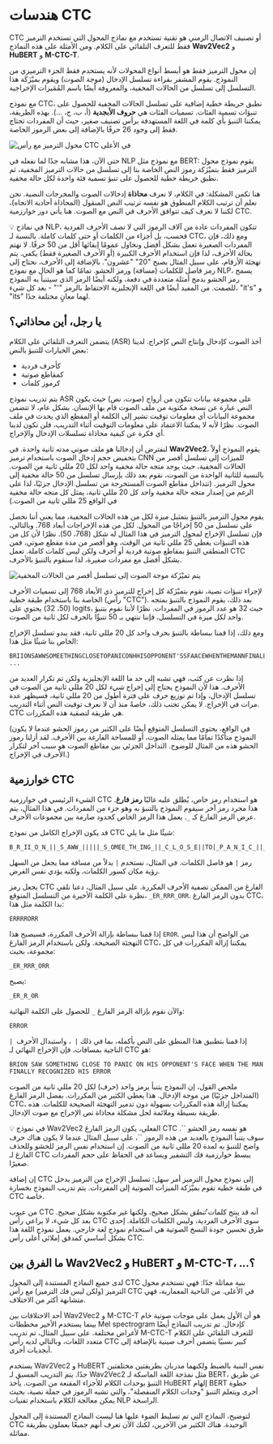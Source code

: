 # هندسات CTC

CTC أو تصنيف الاتصال الزمني هو تقنية تستخدم مع نماذج المحول التي تستخدم الترميز فقط للتعرف التلقائي على الكلام. ومن الأمثلة على هذه النماذج **Wav2Vec2** و **HuBERT** و **M-CTC-T**.

إن محول الترميز فقط هو أبسط أنواع المحولات لأنه يستخدم فقط الجزء الترميزي من النموذج. يقوم المشفر بقراءة تسلسل الإدخال (موجة الصوت) ويقوم بميْزَكَة هذا التسلسل إلى تسلسل من الحالات المخفية، والمعروفة أيضًا باسم المُمَيزات الإخراجية.

مع نموذج CTC، نطبق خريطة خطية إضافية على تسلسل الحالات المخفية للحصول على تنبؤات تسمية الفئات. تسميات الفئات هي **حروف الأبجدية** (أ، ب، ج، ...). بهذه الطريقة، يمكننا التنبؤ بأي كلمة في اللغة المستهدفة برأس تصنيف صغير، حيث أن المفردات تحتاج فقط إلى وجود 26 حرفًا بالإضافة إلى بعض الرموز الخاصة.

<div class="flex justify-center">
<img src="https://huggingface.co/datasets/huggingface-course/audio-course-images/resolve/main/wav2vec2-ctc.png" alt="محول الترميز مع رأس CTC في الأعلى">
</div>

حتى الآن، هذا مشابه جدًا لما نفعله في NLP مع نموذج مثل BERT: يقوم نموذج محول الترميز فقط بتميْزَكة رموز النص الخاصة بنا إلى تسلسل من حالات الترميز المخفية، ثم نطبق خريطة خطية للحصول على تنبؤ تسمية فئة واحدة لكل حالة مخفية.

هنا تكمن المشكلة: في الكلام، لا نعرف **محاذاة** إدخالات الصوت والمخرجات النصية. نحن نعلم أن ترتيب الكلام المنطوق هو نفسه ترتيب النص المنقول (المحاذاة أحادية الاتجاه)، لكننا لا نعرف كيف تتوافق الأحرف في النص مع الصوت. هنا يأتي دور خوارزمية CTC.

<Tip>
💡 في نماذج NLP، تتكون المفردات عادة من آلاف الرموز التي لا تصف الأحرف الفردية فحسب، بل أجزاء من الكلمات أو حتى كلمات كاملة. بالنسبة لـ CTC، ومع ذلك، فإن المفردات الصغيرة تعمل بشكل أفضل ونحاول عمومًا إبقائها أقل من 50 حرفًا. لا نهتم بحالة الأحرف، لذا فإن استخدام الأحرف الكبيرة (أو الأحرف الصغيرة فقط) يكفي. يتم تهجئة الأرقام، على سبيل المثال يصبح "20" "عشرون". بالإضافة إلى الأحرف، نحتاج إلى رمز فاصل للكلمات (مسافة) ورمز الحشو. تمامًا كما هو الحال مع نموذج NLP، يسمح رمز الحشو بدمج أمثلة متعددة في دفعة، ولكنه أيضًا الرمز الذي سيتنبأ به النموذج للصمت. من المفيد أيضًا في اللغة الإنجليزية الاحتفاظ بالرمز "'" - بعد كل شيء، "it's" و "its" لهما معانٍ مختلفة جدًا.
</Tip>

## يا رجل، أين محاذاتي؟

يتضمن التعرف التلقائي على الكلام (ASR) أخذ الصوت كإدخال وإنتاج النص كإخراج. لدينا بعض الخيارات للتنبؤ بالنص:

- كأحرف فردية
- كمقاطع صوتية
- كرموز كلمات

يتم تدريب نموذج ASR على مجموعة بيانات تتكون من أزواج (صوت، نص) حيث يكون النص عبارة عن نسخة مكتوبة من ملف الصوت قام بها الإنسان. بشكل عام، لا تتضمن مجموعة البيانات أي معلومات توقيت تشير إلى الكلمة أو المقطع الذي يحدث في ملف الصوت. نظرًا لأنه لا يمكننا الاعتماد على معلومات التوقيت أثناء التدريب، فلن تكون لدينا أي فكرة عن كيفية محاذاة تسلسلات الإدخال والإخراج.

لنفترض أن إدخالنا هو ملف صوتي مدته ثانية واحدة. في **Wav2Vec2**، يقوم النموذج أولاً بتخفيض حجم إدخال الصوت باستخدام ترميز CNN للميزات إلى تسلسل أقصر من الحالات المخفية، حيث يوجد متجه حالة مخفية واحد لكل 20 مللي ثانية من الصوت. بالنسبة للثانية الواحدة من الصوت، نقوم بعد ذلك بإرسال تسلسل من 50 حالة مخفية إلى محول الترميز. (تتداخل مقاطع الصوت المستخرجة من تسلسل الإدخال جزئيًا، لذا على الرغم من إصدار متجه حالة مخفية واحد كل 20 مللي ثانية، يمثل كل متجه حالة مخفية في الواقع 25 مللي ثانية من الصوت.)

يقوم محول الترميز بالتنبؤ بتمثيل ميزة لكل من هذه الحالات المخفية، مما يعني أننا نحصل على تسلسل من 50 إخراجًا من المحول. لكل من هذه الإخراجات أبعاد 768. وبالتالي، فإن تسلسل الإخراج لمحول الترميز في هذا المثال له شكل (768، 50). نظرًا لأن كل من هذه التنبؤات يغطي 25 مللي ثانية من الوقت، وهو أقصر من مدة مقطع صوتي، فمن المنطقي التنبؤ بمقاطع صوتية فردية أو أحرف ولكن ليس كلمات كاملة. تعمل CTC بشكل أفضل مع مفردات صغيرة، لذا سنقوم بالتنبؤ بالأحرف.

<div class="flex justify-center">
<img src="https://huggingface.co/datasets/huggingface-course/audio-course-images/resolve/main/cnn-feature-encoder.png" alt="يتم تميْزَكة موجة الصوت إلى تسلسل أقصر من الحالات المخفية">
</div>

لإجراء تنبؤات نصية، نقوم بتميْزَكة كل إخراج للترميز ذي الأبعاد 768 إلى تسميات الأحرف الخاصة بنا باستخدام طبقة خطية (رأس "CTC"). بعد ذلك، يقوم النموذج بالتنبؤ بمتجه (50، 32) يحتوي على logits، حيث 32 هو عدد الرموز في المفردات. نظرًا لأننا نقوم بتنبؤ واحد لكل ميزة في التسلسل، فإننا ننتهي بـ 50 تنبؤًا بالحرف لكل ثانية من الصوت.

ومع ذلك، إذا قمنا ببساطة بالتنبؤ بحرف واحد كل 20 مللي ثانية، فقد يبدو تسلسل الإخراج الخاص بنا شيئًا مثل هذا:

```text
BRIIONSAWWSOMEETHINGCLOSETOPANICONHHISOPPONENT'SSFAACEWHENTHEMANNFINALLLYRREECOGGNNIIZEDHHISSERRRRORR ...
```

إذا نظرت عن كثب، فهي تشبه إلى حد ما اللغة الإنجليزية ولكن تم تكرار العديد من الأحرف. هذا لأن النموذج يحتاج إلى إخراج *شيء* لكل 20 مللي ثانية من الصوت في تسلسل الإدخال، وإذا تم توزيع حرف على فترة أطول من 20 مللي ثانية، فسيظهر عدة مرات في الإخراج. لا يمكن تجنب ذلك، خاصةً منذ أن لا نعرف توقيت النص أثناء التدريب. CTC هي طريقة لتصفية هذه المكررات.

(في الواقع، يحتوي التسلسل المتوقع أيضًا على الكثير من رموز الحشو عندما لا يكون النموذج متأكدًا تمامًا مما يمثله الصوت، أو للمساحة الفارغة بين الأحرف. لقد أزلنا رموز الحشو هذه من المثال للوضوح. التداخل الجزئي بين مقاطع الصوت هو سبب آخر لتكرار الأحرف في الإخراج.)

## خوارزمية CTC

الشيء الرئيسي في خوارزمية CTC هو استخدام رمز خاص، يُطلق عليه غالبًا **رمز فارغ**. هذا مجرد رمز آخر سيقوم النموذج بالتنبؤ به وهو جزء من المفردات. في هذا المثال، يتم عرض الرمز الفارغ كـ `_`. يعمل هذا الرمز الخاص كحدود صارمة بين مجموعات الأحرف.

قد يكون الإخراج الكامل من نموذج CTC شيئًا مثل ما يلي:

```text
B_R_II_O_N_||_S_AWW_|||||_S_OMEE_TH_ING_||_C_L_O_S_E||TO|_P_A_N_I_C_||_ON||HHI_S||_OP_P_O_N_EN_T_'SS||_F_AA_C_E||_W_H_EN||THE||M_A_NN_||||_F_I_N_AL_LL_Y||||_RREE_C_O_GG_NN_II_Z_ED|||HHISS|||_ER_RRR_ORR||||
```

رمز `|` هو فاصل الكلمات. في المثال، نستخدم `|` بدلاً من مسافة مما يجعل من السهل رؤية مكان كسور الكلمات، ولكنه يؤدي نفس الغرض.

يجعل رمز CTC الفارغ من الممكن تصفية الأحرف المكررة. على سبيل المثال، دعنا نلقي نظرة على الكلمة الأخيرة من التسلسل المتوقع، `_ER_RRR_ORR`. بدون الرمز الفارغ CTC، بدا الكلمة مثل هذا:

```text
ERRRRORR
```

إذا قمنا ببساطة بإزالة الأحرف المكررة، فسيصبح هذا `EROR`. من الواضح أن هذا ليس التهجئة الصحيحة. ولكن باستخدام الرمز الفارغ CTC، يمكننا إزالة المكررات في كل مجموعة، بحيث:

```text
_ER_RRR_ORR
```

يصبح:

```text
_ER_R_OR
```

والآن نقوم بإزالة الرمز الفارغ `_` للحصول على الكلمة النهائية:

```text
ERROR
```

إذا قمنا بتطبيق هذا المنطق على النص بأكمله، بما في ذلك `| `، واستبدال الأحرف` |` الناجية بمسافات، فإن الإخراج النهائي لـ CTC هو:

```text
BRION SAW SOMETHING CLOSE TO PANIC ON HIS OPPONENT'S FACE WHEN THE MAN FINALLY RECOGNIZED HIS ERROR
```

ملخص القول، إن النموذج يتنبأ برمز واحد (حرف) لكل 20 مللي ثانية من الصوت (المتداخل جزئيًا) من موجة الإدخال. هذا يعطي الكثير من المكررات. بفضل الرمز الفارغ CTC، يمكننا إزالة هذه المكررات بسهولة دون تدمير التهجئة الصحيحة للكلمات. هذه طريقة بسيطة وملائمة لحل مشكلة محاذاة نص الإخراج مع صوت الإدخال.

<Tip>
💡 في نموذج Wav2Vec2 الفعلي، يكون الرمز الفارغ CTC هو نفسه رمز الحشو `<pad>`. سوف يتنبأ النموذج بالعديد من هذه الرموز `<pad>`، على سبيل المثال عندما لا يكون هناك حرف واضح للتنبؤ به لمدة 20 مللي ثانية من الصوت. إن استخدام نفس الرمز للحشو وللحذف الفارغ لـ CTC يبسط خوارزمية فك التشفير ويساعد في الحفاظ على حجم المفردات صغيرًا.
</Tip>

إن إضافة CTC إلى نموذج محول الترميز أمر سهل: تسلسل الإخراج من الترميز يدخل في طبقة خطية تقوم بميْزَكة الميزات الصوتية إلى المفردات. يتم تدريب النموذج بخسارة CTC خاصة.

من عيوب CTC أنه قد ينتج كلمات *تُنطق* بشكل صحيح، ولكنها غير مكتوبة بشكل صحيح. بعد كل شيء، لا يراعي رأس CTC سوى الأحرف الفردية، وليس الكلمات الكاملة. إحدى طرق تحسين جودة النسخ الصوتية هي استخدام نموذج لغة خارجي. يعمل نموذج اللغة هذا بشكل أساسي كمدقق إملائي أعلى رأس CTC.

## ما الفرق بين Wav2Vec2 و HuBERT و M-CTC-T، ...؟

لدى جميع النماذج المستندة إلى المحول CTC بنية مماثلة جدًا: فهي تستخدم محول الترميز (ولكن ليس فك الترميز) مع رأس CTC في الأعلى. من الناحية المعمارية، فهي متشابهة أكثر من الاختلاف.

أحد الاختلافات بين Wav2Vec2 و M-CTC-T هو أن الأول يعمل على موجات صوتية خام بينما يستخدم الأخير مخططات Mel spectrogram كإدخال. تم تدريب النماذج أيضًا لأغراض مختلفة. على سبيل المثال، تم تدريب M-CTC-T للتعرف التلقائي على الكلام متعدد اللغات، وبالتالي لديه رأس CTC كبير نسبيًا يتضمن أحرف صينية بالإضافة إلى أبجديات أخرى.

يستخدم Wav2Vec2 و HuBERT نفس البنية بالضبط ولكنهما مدربان بطريقتين مختلفتين جدًا. يتم التدريب المسبق لـ Wav2Vec2 مثل نمذجة اللغة الماسكة لـ BERT، عن طريق التنبؤ بوحدات الكلام للأجزاء المقنعة من الصوت. يأخذ HuBERT إلهام BERT خطوة أخرى ويتعلم التنبؤ "وحدات الكلام المنفصلة"، والتي تشبه الرموز في جملة نصية، بحيث يمكن معالجة الكلام باستخدام تقنيات NLP الراسخة.

لتوضيح، النماذج التي تم تسليط الضوء عليها هنا ليست النماذج المستندة إلى المحول CTC الوحيدة. هناك الكثير من الآخرين، لكنك الآن تعرف أنهم جميعًا يعملون بطريقة مماثلة.